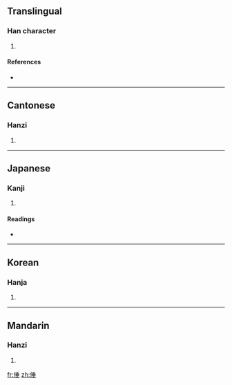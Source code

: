 ==Translingual==

===Han character===
{{Han char|rn=9|rad=人|as=08|sn=10|four=2221<sub>4</sub>|canj=人竹十一 (OHJM)}}

# {{defn|Han|sort=人08}}

====References====
* {{Han ref|kx=0107.300|dkj=00770|dj=0229.100|hdz=10179.030|uh=5015|ud=20501|bh=D45B|bd=54363}}

----

==Cantonese==

===Hanzi===
{{yue-hanzi|jyut=|y=seui4}}

# {{defn|Cantonese|sort=人08}}

----

==Japanese==

===Kanji===
{{ja-kanji|grade=|rs=人08}}

# {{defn|Japanese|sort=人08}}

====Readings====
* {{ja-readings|on=[[すい]] (sui), [[ずい]] (zui), [[つい]] (tsui)|kun=[[おもい]] (omoi)}}

----

==Korean==

===Hanja===
{{ko-hanja|hangeul=수|rv=su|mr=su}}

# {{defn|Korean|sort=人08}}

----

==Mandarin==

===Hanzi===
{{cmn-hanzi|pin=[[cháng]] ([[chang2]]), [[chuí]] ([[chui2]])|wg=ch'ang<sup>2</sup>, ch'ui<sup>2</sup>}}

# {{defn|Mandarin|sort=人08}}

[[fr:倕]]
[[zh:倕]]